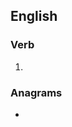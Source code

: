 ==English==

===Verb===
{{head|en|verb form}}

# {{en-third-person singular of|evert}}

===Anagrams===
* {{l|en|revest}}